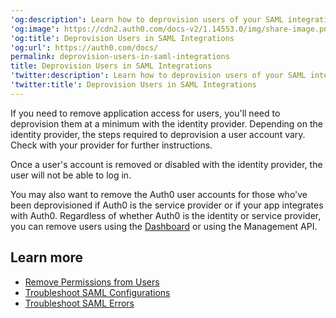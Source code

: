 ---
'og:description': Learn how to deprovision users of your SAML integration.
'og:image': https://cdn2.auth0.com/docs-v2/1.14553.0/img/share-image.png
'og:title': Deprovision Users in SAML Integrations
'og:url': https://auth0.com/docs/
permalink: deprovision-users-in-saml-integrations
title: Deprovision Users in SAML Integrations
'twitter:description': Learn how to deprovision users of your SAML integration.
'twitter:title': Deprovision Users in SAML Integrations
---
If you need to remove application access for users, you'll need to deprovision them at a minimum with the <Tooltip tip="Identity Provider (IdP): Service that stores and manages digital identities." cta="View Glossary" href="/docs/glossary?term=identity+provider">identity provider</Tooltip>. Depending on the identity provider, the steps required to deprovision a user account vary. Check with your provider for further instructions.

Once a user's account is removed or disabled with the identity provider, the user will not be able to log in.

You may also want to remove the Auth0 user accounts for those who've been deprovisioned if Auth0 is the service provider or if your app integrates with Auth0. Regardless of whether Auth0 is the identity or service provider, you can remove users using the [Dashboard](https://manage.auth0.com/#/users) or using the <Tooltip tip="Management API: A product to allow customers to perform administrative tasks." cta="View Glossary" href="/docs/glossary?term=Management+API">Management API</Tooltip>.

## Learn more

* [Remove Permissions from Users](/docs/manage-users/access-control/configure-core-rbac/rbac-users/remove-permissions-from-users)
* [Troubleshoot SAML Configurations](/docs/troubleshoot/authentication-issues/troubleshoot-saml-configurations)
* [Troubleshoot SAML Errors](/docs/troubleshoot/authentication-issues/saml-errors)